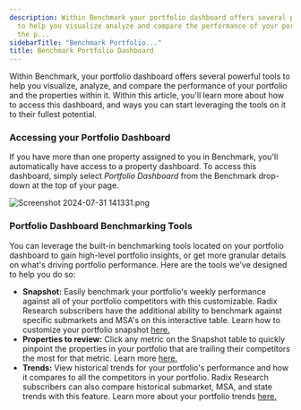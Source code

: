 ```yaml
---
description: Within Benchmark your portfolio dashboard offers several powerful tools
  to help you visualize analyze and compare the performance of your portfolio and
  the p...
sidebarTitle: "Benchmark Portfolio..."
title: Benchmark Portfolio Dashboard
---
```


Within Benchmark, your portfolio dashboard offers several powerful tools to help you visualize, analyze, and compare the performance of your portfolio and the properties within it. Within this article, you'll learn more about how to access this dashboard, and ways you can start leveraging the tools on it to their fullest potential. 


### Accessing your Portfolio Dashboard


If you have more than one property assigned to you in Benchmark, you'll automatically have access to a property dashboard. To access this dashboard, simply select *Portfolio Dashboard* from the Benchmark drop-down at the top of your page. 


<Frame caption="Portfolio performance metrics comparison with properties and competitors.">
  <img src="/images/radix/27d56d9883f8490a17fba99e9f14a8b76b67d014.png" alt="Screenshot 2024-07-31 141331.png" />
</Frame>


### Portfolio Dashboard Benchmarking Tools


You can leverage the built-in benchmarking tools located on your portfolio dashboard to gain high-level portfolio insights, or get more granular details on what's driving portfolio performance. Here are the tools we've designed to help you do so:


* **Snapshot:** Easily benchmark your portfolio's weekly performance against all of your portfolio competitors with this customizable. Radix Research subscribers have the additional ability to benchmark against specific submarkets and MSA's on this interactive table. Learn how to customize your portfolio snapshot [here.](portfolio-benchmark-snapshot-video)
* **Properties to review:** Click any metric on the Snapshot table to quickly pinpoint the properties in your portfolio that are trailing their competitors the most for that metric. Learn more [here.](properties-to-review)
* **Trends:** View historical trends for your portfolio's performance and how it compares to all the competitors in your portfolio. Radix Research subscribers can also compare historical submarket, MSA, and state trends with this feature. Learn more about your portfolio trends [here.](portfolio-benchmark-trends-video)